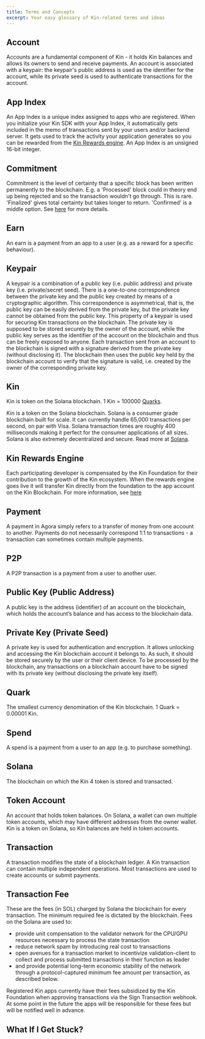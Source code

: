 ```yaml
---
title: Terms and Concepts
excerpt: Your easy glossary of Kin-related terms and ideas
---
```


## Account

Accounts are a fundamental component of Kin - it holds Kin balances and allows its owners to send and receive payments. An account is associated with a keypair: the keypair's public address is used as the identifier for the account, while its private seed is used to authenticate transactions for the account.

## App Index

An App Index is a unique index assigned to apps who are registered. When you initialize your Kin SDK with your App Index, it automatically gets included in the memo of transactions sent by your users and/or backend server. It gets used to track the activity your application generates so you can be rewarded from the [Kin Rewards engine](https://www.kin.org/kre/). An App Index is an unsigned 16-bit integer.

## Commitment

Commitment is the level of certainty that a specific block has been written permanently to the blockchain. E.g. a 'Processed' block could in theory end up being rejected and so the transaction wouldn't go through. This is rare. 'Finalized' gives total certainty but takes longer to return. 'Confirmed' is a middle option. See [here](https://docs.solana.com/cluster/commitments) for more details.

## Earn

An earn is a payment from an app to a user (e.g. as a reward for a specific behaviour).

## Keypair

A keypair is a combination of a public key (i.e. public address) and private key (i.e. private/secret seed). There is a one-to-one correspondence between the private key and the public key created by means of a cryptographic algorithm. This correspondence is asymmetrical, that is, the public key can be easily derived from the private key, but the private key cannot be obtained from the public key. This property of a keypair is used for securing Kin transactions on the blockchain. The private key is supposed to be stored securely by the owner of the account, while the public key serves as the identifier of the account on the blockchain and thus can be freely exposed to anyone. Each transaction sent from an account to the blockchain is signed with a signature derived from the private key (without disclosing it). The blockchain then uses the public key held by the blockchain account to verify that the signature is valid, i.e. created by the owner of the corresponding private key.

## Kin

Kin is token on the Solana blockchain. 1 Kin = 100000 [Quarks](/essentials/terms-and-concepts/#quark).

Kin is a token on the Solana blockchain. Solana is a consumer grade blockchain built for scale. It can currently handle 65,000 transactions per second, on par with Visa. Solana transaction times are roughly 400 milliseconds making it perfect for the consumer applications of all sizes. Solana is also extremely decentralized and secure. Read more at [Solana](http://www.solana.com).

## Kin Rewards Engine

Each participating developer is compensated by the Kin Foundation for their contribution to the growth of the Kin ecosystem. When the rewards engine goes live it will transfer Kin directly from the foundation to the app account on the Kin Blockchain. For more information, see [here](/essentials/kin-rewards-engine/)

## Payment

A payment in Agora simply refers to a transfer of money from one account to another. Payments do not necessarily correspond 1:1 to transactions - a transaction can sometimes contain multiple payments.

## P2P

A P2P transaction is a payment from a user to another user.

## Public Key (Public Address)

A public key is the address (identifier) of an account on the blockchain, which holds the account’s balance and has access to the blockchain data.

## Private Key (Private Seed)

A private key is used for authentication and encryption. It allows unlocking and accessing the Kin blockchain account it belongs to. As such, it should be stored securely by the user or their client device. To be processed by the blockchain, any transactions on a blockchain account have to be signed with its private key (without disclosing the private key itself).

## Quark

The smallest currency denomination of the Kin blockchain. 1 Quark = 0.00001 Kin.

## Spend

A spend is a payment from a user to an app (e.g. to purchase something).

## Solana

The blockchain on which the Kin 4 token is stored and transacted.

## Token Account

An account that holds token balances. On Solana, a wallet can own multiple token accounts, which may have different addresses from the owner wallet. Kin is a token on Solana, so Kin balances are held in token accounts.

## Transaction

A transaction modifies the state of a blockchain ledger. A Kin transaction can contain multiple independent operations. Most transactions are used to create accounts or submit payments.

## Transaction Fee

These are the fees (in SOL) charged by Solana the blockchain for every transaction. The minimum required fee is dictated by the blockchain. Fees on the Solana are used to:

- provide unit compensation to the validator network for the CPU/GPU resources necessary to process the state transaction
- reduce network spam by introducing real cost to transactions
- open avenues for a transaction market to incentivize validation-client to collect and process submitted transactions in their function as leader
- and provide potential long-term economic stability of the network through a protocol-captured minimum fee amount per transaction, as described below.

Registered Kin apps currently have their fees subsidized by the Kin Foundation when approving transactions via the Sign Transaction webhook. At some point in the future the apps will be responsible for these fees but will be notified well in advance.

## What If I Get Stuck?

<Help />
